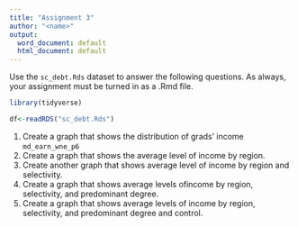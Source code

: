 ```yaml
---
title: "Assignment 3"
author: "<name>"
output:
  word_document: default
  html_document: default
---
```


Use the `sc_debt.Rds` dataset to answer the following questions. As always, your assignment must be turned in as a .Rmd file. 


```r
library(tidyverse)
```

```r
df<-readRDS("sc_debt.Rds")
```


1. Create a graph that shows the distribution of grads' income `md_earn_wne_p6`
2. Create a graph that shows the average level of income by region.
3. Create another graph that shows average level of income by region and selectivity. 
4. Create a graph that shows average levels ofincome by region, selectivity, and predominant degree. 
5. Create a graph that shows average levels of income by region, selectivity, and predominant degree and control. 
